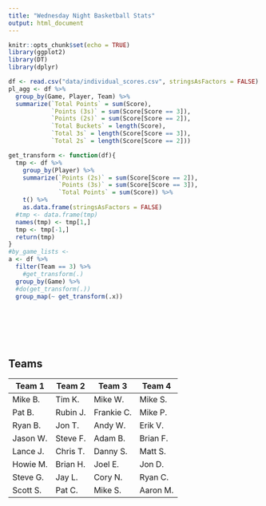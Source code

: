 ```yaml
---
title: "Wednesday Night Basketball Stats"
output: html_document
---
```


```r
knitr::opts_chunk$set(echo = TRUE)
library(ggplot2)
library(DT)
library(dplyr)
```

```r
df <- read.csv("data/individual_scores.csv", stringsAsFactors = FALSE)
pl_agg <- df %>%
  group_by(Game, Player, Team) %>%
  summarize(`Total Points` = sum(Score),
            `Points (3s)` = sum(Score[Score == 3]),
            `Points (2s)` = sum(Score[Score == 2]),
            `Total Buckets` = length(Score),
            `Total 3s` = length(Score[Score == 3]),
            `Total 2s` = length(Score[Score == 2]))

get_transform <- function(df){
  tmp <- df %>%
    group_by(Player) %>%
    summarize(`Points (2s)` = sum(Score[Score == 2]),
              `Points (3s)` = sum(Score[Score == 3]),
              `Total Points` = sum(Score)) %>%
    t() %>%
    as.data.frame(stringsAsFactors = FALSE)
  #tmp <- data.frame(tmp)
  names(tmp) <- tmp[1,]
  tmp <- tmp[-1,]
  return(tmp)
}
#by_game_lists <- 
a <- df %>%  
  filter(Team == 3) %>%
    #get_transform(.)
  group_by(Game) %>%
  #do(get_transform(.))
  group_map(~ get_transform(.x))





            
```

## Teams
Team 1 | Team 2 | Team 3 | Team 4
------------- | ------------- | ------------- | -------------
Mike B. | Tim K. | Mike W. | Mike S.
Pat B. | Rubin J. | Frankie C. | Mike P.
Ryan B. | Jon T. | Andy W. | Erik V.
Jason W. | Steve F. | Adam B. | Brian F.
Lance J. | Chris T. | Danny S. | Matt S.
Howie M. | Brian H. | Joel E. | Jon D.
Steve G. | Jay L. | Cory N. | Ryan C.
Scott S. | Pat C. | Mike S. | Aaron M.






 



